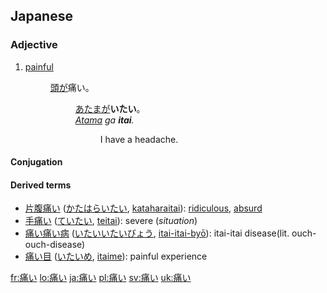 ==Japanese==
{{ja-kanjitab|痛}}

===Adjective===
{{ja-adj|kk|decl=i|hira=いたい|rom=itai}}

# [[painful]]
#: [[頭]]が痛い。
#:: [[あたま]]が'''いたい'''。
#:: ''[[atama|Atama]] ga '''itai'''.''
#::: I have a headache.

====Conjugation====
{{ja-i|痛|いた|ita}}

====Derived terms====
* [[片腹痛い]] ([[かたはらいたい]], [[kataharaitai]]): [[ridiculous]], [[absurd]]
* [[手痛い]] ([[ていたい]], [[teitai]]): severe (''situation'')
* [[痛い痛い病]] ([[いたいいたいびょう]], [[itai-itai-byō]]): itai-itai disease(lit. ouch-ouch-disease)
* [[痛い目]] ([[いたいめ]], [[itaime]]): painful experience

[[fr:痛い]]
[[lo:痛い]]
[[ja:痛い]]
[[pl:痛い]]
[[sv:痛い]]
[[uk:痛い]]